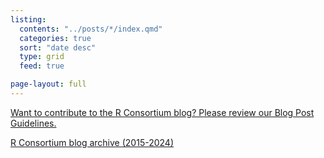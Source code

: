 ```yaml
---
listing:
  contents: "../posts/*/index.qmd"
  categories: true
  sort: "date desc"
  type: grid
  feed: true

page-layout: full
---
```


[Want to contribute to the R Consortium blog? Please review our Blog Post Guidelines.](guidelines.qmd)


[R Consortium blog archive (2015-2024)](https://archive.r-consortium.org/news/blog)

